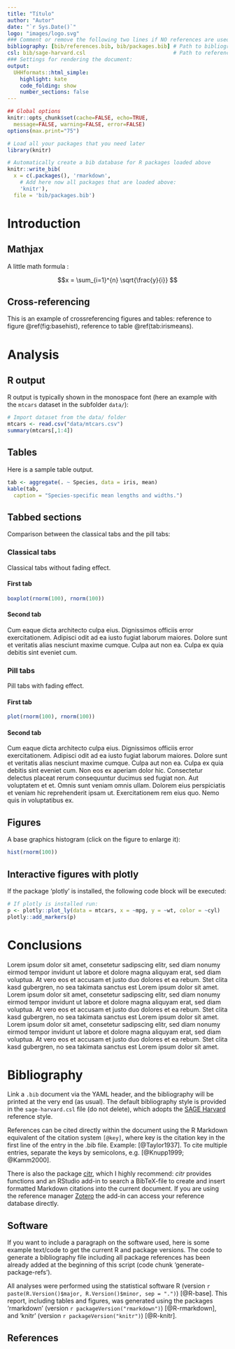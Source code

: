 ```yaml
---
title: "Título"
author: "Autor"
date: "`r Sys.Date()`"
logo: "images/logo.svg"
### Comment or remove the following two lines if NO references are used
bibliography: [bib/references.bib, bib/packages.bib] # Path to bibliography files 
csl: bib/sage-harvard.csl                            # Path to reference style file
### Settings for rendering the document:
output:
  UHHformats::html_simple:
    highlight: kate
    code_folding: show
    number_sections: false
---
```


```r
## Global options
knitr::opts_chunk$set(cache=FALSE, echo=TRUE,
  message=FALSE, warning=FALSE, error=FALSE)
options(max.print="75")
```

```r
# Load all your packages that you need later
library(knitr)
```

```r
# Automatically create a bib database for R packages loaded above
knitr::write_bib(
  x = c(.packages(), 'rmarkdown', 
    # Add here now all packages that are loaded above:
    'knitr'), 
  file = 'bib/packages.bib')
```


# Introduction

## Mathjax

A little math formula :

$$x = \sum_{i=1}^{n} \sqrt{\frac{y}{i}} $$

## Cross-referencing

This is an example of crossreferencing figures and tables: reference to figure \@ref(fig:basehist), reference to table \@ref(tab:irismeans).


# Analysis

## R output

R output is typically shown in the monospace font (here an example with the `mtcars` dataset in the subfolder `data/`): 

```r
# Import dataset from the data/ folder
mtcars <- read.csv("data/mtcars.csv")
summary(mtcars[,1:4])
```


## Tables

Here is a sample table output.

```r
tab <- aggregate(. ~ Species, data = iris, mean)
kable(tab,
  caption = "Species-specific mean lengths and widths.")
```


## Tabbed sections

Comparison between the classical tabs and the pill tabs:

### Classical tabs {.tabset}

Classical tabs without fading effect.

#### First tab

```r
boxplot(rnorm(100), rnorm(100))
```

#### Second tab

Cum eaque dicta architecto culpa eius. Dignissimos officiis error exercitationem. Adipisci odit ad ea iusto fugiat laborum maiores. Dolore sunt et veritatis alias nesciunt maxime cumque. Culpa aut non ea. Culpa ex quia debitis sint eveniet cum.


### Pill tabs {.tabset .tabset-fade .tabset-pills}

Pill tabs with fading effect.

#### First tab

```r
plot(rnorm(100), rnorm(100))
```

#### Second tab

Cum eaque dicta architecto culpa eius. Dignissimos officiis error exercitationem. Adipisci odit ad ea iusto fugiat laborum maiores. Dolore sunt et veritatis alias nesciunt maxime cumque. Culpa aut non ea. Culpa ex quia debitis sint eveniet cum.
Non eos ex aperiam dolor hic. Consectetur delectus placeat rerum consequuntur ducimus sed fugiat non. Aut voluptatem et et. Omnis sunt veniam omnis ullam.
Dolorem eius perspiciatis et veniam hic reprehenderit ipsam ut. Exercitationem rem eius quo. Nemo quis in voluptatibus ex.


## Figures

A base graphics histogram (click on the figure to enlarge it):

```r
hist(rnorm(100))
```



## Interactive figures with plotly

If the package 'plotly' is installed, the following code block will be executed:

```r
# If plotly is installed run:
p <- plotly::plot_ly(data = mtcars, x = ~mpg, y = ~wt, color = ~cyl)
plotly::add_markers(p)
```


# Conclusions

Lorem ipsum dolor sit amet, consetetur sadipscing elitr, sed diam nonumy eirmod tempor invidunt ut labore et dolore magna aliquyam erat, sed diam voluptua. At vero eos et accusam et justo duo dolores et ea rebum. Stet clita kasd gubergren, no sea takimata sanctus est Lorem ipsum dolor sit amet. Lorem ipsum dolor sit amet, consetetur sadipscing elitr, sed diam nonumy eirmod tempor invidunt ut labore et dolore magna aliquyam erat, sed diam voluptua. At vero eos et accusam et justo duo dolores et ea rebum. Stet clita kasd gubergren, no sea takimata sanctus est Lorem ipsum dolor sit amet. Lorem ipsum dolor sit amet, consetetur sadipscing elitr, sed diam nonumy eirmod tempor invidunt ut labore et dolore magna aliquyam erat, sed diam voluptua. At vero eos et accusam et justo duo dolores et ea rebum. Stet clita kasd gubergren, no sea takimata sanctus est Lorem ipsum dolor sit amet.


# Bibliography

Link a `.bib` document via the YAML header, and the bibliography will be printed at the very end (as usual). The default bibliography style is provided in the `sage-harvard.csl` file (do not delete), which adopts the [SAGE Harvard](https://uk.sagepub.com/sites/default/files/sage_harvard_reference_style_0.pdf) reference style.

References can be cited directly within the document using the R Markdown equivalent of the \LaTeX citation system `[@key]`, where key is the citation key in the first line of the entry in the .bib file. Example: [@Taylor1937]. To cite multiple entries, separate the keys by semicolons, e.g. [@Knupp1999; @Kamm2000].

There is also the package [citr](https://github.com/crsh/citr), which I highly recommend: *citr* provides functions and an RStudio add-in to search a BibTeX-file to create and insert formatted Markdown citations into the current document. If you are using the reference manager [Zotero](https://www.zotero.org/) the add-in can access your reference database directly. 


## Software

If you want to include a paragraph on the software used, here is some example text/code to get the current R and package versions. The code to generate a bibliography file including all package references has been already added at the beginning of this script (code chunk 'generate-package-refs').

All analyses were performed using the statistical software R (version `r paste(R.Version()$major, R.Version()$minor, sep = ".")`) [@R-base]. This report, including tables and figures, was generated using the packages 'rmarkdown' (version `r packageVersion("rmarkdown")`) [@R-rmarkdown], and 'knitr' (version `r packageVersion("knitr")`) [@R-knitr].


## References

<!-- A reference list will be automatically created and added to the end. -->
